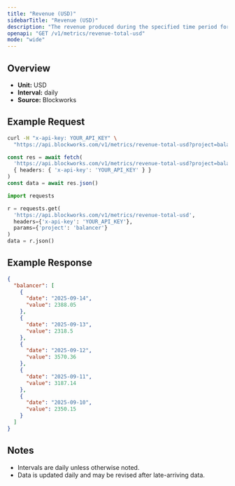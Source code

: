 ```yaml
---
title: "Revenue (USD)"
sidebarTitle: "Revenue (USD)"
description: "The revenue produced during the specified time period for given project."
openapi: "GET /v1/metrics/revenue-total-usd"
mode: "wide"
---
```


## Overview

- **Unit:** USD
- **Interval:** daily
- **Source:** Blockworks

## Example Request

<CodeGroup>

```bash cURL
curl -H "x-api-key: YOUR_API_KEY" \
  "https://api.blockworks.com/v1/metrics/revenue-total-usd?project=balancer"
```

```typescript TypeScript
const res = await fetch(
  'https://api.blockworks.com/v1/metrics/revenue-total-usd?project=balancer',
  { headers: { 'x-api-key': 'YOUR_API_KEY' } }
)
const data = await res.json()
```

```python Python
import requests

r = requests.get(
  'https://api.blockworks.com/v1/metrics/revenue-total-usd',
  headers={'x-api-key': 'YOUR_API_KEY'},
  params={'project': 'balancer'}
)
data = r.json()
```

</CodeGroup>

## Example Response

```json
{
  "balancer": [
    {
      "date": "2025-09-14",
      "value": 2388.05
    },
    {
      "date": "2025-09-13",
      "value": 2318.5
    },
    {
      "date": "2025-09-12",
      "value": 3570.36
    },
    {
      "date": "2025-09-11",
      "value": 3187.14
    },
    {
      "date": "2025-09-10",
      "value": 2350.15
    }
  ]
}
```

## Notes
- Intervals are daily unless otherwise noted.
- Data is updated daily and may be revised after late-arriving data.